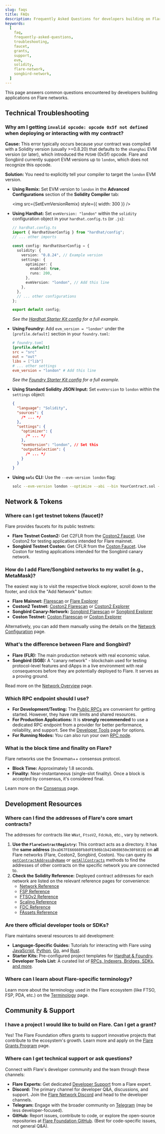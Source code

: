 ```yaml
---
slug: faqs
title: FAQs
description: Frequently Asked Questions for developers building on Flare.
keywords:
  [
    faq,
    frequently-asked-questions,
    troubleshooting,
    faucet,
    grants,
    support,
    evm,
    solidity,
    flare-network,
    songbird-network,
  ]
---
```



This page answers common questions encountered by developers building applications on Flare networks.

## Technical Troubleshooting

### Why am I getting `invalid opcode: opcode 0x5f not defined` when deploying or interacting with my contract?

**Cause:** This error typically occurs because your contract was compiled with a Solidity version (usually >=0.8.20) that defaults to the `shanghai` EVM version (or later), which introduced the `PUSH0` (0x5f) opcode. Flare and Songbird currently support EVM versions up to `london`, which does not recognize this opcode.

**Solution:** You need to explicitly tell your compiler to target the `london` EVM version.

- **Using Remix:** Set EVM version to `london` in the **Advanced Configurations** section of the **Solidity Compiler** tab:

  <img src={SetEvmVersionRemix} style={{ width: 300 }} />

- **Using Hardhat:** Set `evmVersion: "london"` within the `solidity` configuration object in your `hardhat.config.ts` (or `.js`):

  ```typescript
  // hardhat.config.ts
  import { HardhatUserConfig } from "hardhat/config";
  // ... other imports

  const config: HardhatUserConfig = {
    solidity: {
      version: "0.8.24", // Example version
      settings: {
        optimizer: {
          enabled: true,
          runs: 200,
        },
        evmVersion: "london", // Add this line
      },
    },
    // ... other configurations
  };

  export default config;
  ```

  _See the [Hardhat Starter Kit config](https://github.com/flare-foundation/flare-hardhat-starter/blob/master/hardhat.config.ts#L34) for a full example._

- **Using Foundry:** Add `evm_version = "london"` under the `[profile.default]` section in your `foundry.toml`:

  ```toml
  # foundry.toml
  [profile.default]
  src = "src"
  out = "out"
  libs = ["lib"]
  # ... other settings
  evm_version = "london" # Add this line
  ```

  _See the [Foundry Starter Kit config](https://github.com/flare-foundation/flare-foundry-starter/blob/master/foundry.toml) for a full example._

- **Using Standard Solidity JSON Input:** Set `evmVersion` to `london` within the `settings` object:

  ```json
  {
    "language": "Solidity",
    "sources": {
      /* ... */
    },
    "settings": {
      "optimizer": {
        /* ... */
      },
      "evmVersion": "london", // Set this
      "outputSelection": {
        /* ... */
      }
    }
  }
  ```

- **Using `solc` CLI:** Use the `--evm-version london` flag:
  ```bash
  solc --evm-version london --optimize --abi --bin YourContract.sol -o build/
  ```

## Network & Tokens

### Where can I get testnet tokens (faucet)?

Flare provides faucets for its public testnets:

- **Flare Testnet Coston2:** Get C2FLR from the [Coston2 Faucet](https://faucet.flare.network/coston2). Use Coston2 for testing applications intended for Flare mainnet.
- **Songbird Testnet Coston:** Get CFLR from the [Coston Faucet](https://faucet.flare.network/coston). Use Coston for testing applications intended for the Songbird canary network.

### How do I add Flare/Songbird networks to my wallet (e.g., MetaMask)?

The easiest way is to visit the respective block explorer, scroll down to the footer, and click the "Add Network" button:

- **Flare Mainnet:** [Flarescan](https://flarescan.com/) or [Flare Explorer](https://flare-explorer.flare.network/)
- **Coston2 Testnet:** [Coston2 Flarescan](https://coston2.testnet.flarescan.com/) or [Coston2 Explorer](https://coston2-explorer.flare.network/)
- **Songbird Canary-Network:** [Songbird Flarescan](https://songbird.flarescan.com/) or [Songbird Explorer](https://songbird-explorer.flare.network/)
- **Coston Testnet:** [Coston Flarescan](https://coston.testnet.flarescan.com/) or [Coston Explorer](https://coston-explorer.flare.network/)

Alternatively, you can add them manually using the details on the [Network Configuration](/network/overview#configuration) page.

### What's the difference between Flare and Songbird?

- **Flare (FLR):** The main production network with real economic value.
- **Songbird (SGB):** A "canary network" - blockchain used for testing protocol-level features and dApps in a live environment with real consequences before they are potentially deployed to Flare. It serves as a proving ground.

Read more on the [Network Overview](/network/overview) page.

### Which RPC endpoint should I use?

- **For Development/Testing:** The [Public RPCs](/network/overview#configuration) are convenient for getting started. However, they have rate limits and shared resources.
- **For Production Applications:** It is **strongly recommended** to use a dedicated RPC endpoint from a provider for better performance, reliability, and support. See the [Developer Tools](/network/developer-tools#rpcs) page for options.
- **For Running Nodes:** You can also run your own [RPC node](/run-node#rpc-node).

### What is the block time and finality on Flare?

Flare networks use the Snowman++ consensus protocol.

- **Block Time:** Approximately 1.8 seconds.
- **Finality:** Near-instantaneous (single-slot finality). Once a block is accepted by consensus, it's considered final.

Learn more on the [Consensus](/network/consensus) page.

## Development Resources

### Where can I find the addresses of Flare's core smart contracts?

The addresses for contracts like `WNat`, `FtsoV2`, `FdcHub`, etc., vary by network.

1.  **Use the `FlareContractRegistry`:** This contract acts as a directory. It has the **same address** (`0xaD67FE66660Fb8dFE9d6b1b4240d8650e30F6019`) on **all** Flare networks (Flare, Coston2, Songbird, Coston). You can query its [`getContractAddressByName`](/network/solidity-reference/IFlareContractRegistry#getcontractaddressbyname) or [`getAllContracts`](/network/solidity-reference/IFlareContractRegistry#getallcontracts) methods to find the addresses of other contracts on the specific network you are connected to.
2.  **Check the Solidity Reference:** Deployed contract addresses for each network are listed on the relevant reference pages for convenience:
    - [Network Reference](/network/solidity-reference)
    - [FSP Reference](/network/fsp/solidity-reference)
    - [FTSOv2 Reference](/ftso/solidity-reference)
    - [Scaling Reference](/ftso/scaling/solidity-reference)
    - [FDC Reference](/fdc/reference)
    - [FAssets Reference](/fassets/reference)

### Are there official developer tools or SDKs?

Flare maintains several resources to aid development:

- **Language-Specific Guides:** Tutorials for interacting with Flare using [JavaScript](/network/guides/flare-for-javascript-developers), [Python](/network/guides/flare-for-python-developers), [Go](/network/guides/flare-for-go-developers), and [Rust](/network/guides/flare-for-rust-developers).
- **Starter Kits:** Pre-configured project templates for [Hardhat & Foundry](/network/guides/hardhat-foundry-starter-kit).
- **Developer Tools List:** A curated list of [RPCs, Indexers, Bridges, SDKs, and more](/network/developer-tools).

### Where can I learn about Flare-specific terminology?

Learn more about the terminology used in the Flare ecosystem (like FTSO, FSP, PDA, etc.) on the [Terminology](/support/terminology) page.

## Community & Support

### I have a project I would like to build on Flare. Can I get a grant?

Yes! The Flare Foundation offers grants to support innovative projects that contribute to the ecosystem's growth.
Learn more and apply on the [Flare Grants Program](https://flare.network/grants/) page.

### Where can I get technical support or ask questions?

Connect with Flare's developer community and the team through these channels:

- **Flare Experts:** Get dedicated [Developer Support](https://flare.network/resources/developer-support) from a Flare expert.
- **Discord:** The primary channel for developer Q&A, discussions, and support. Join the [Flare Network Discord](https://discord.com/invite/flarenetwork) and head to the developer channels.
- **Telegram:** Engage with the broader community on [Telegram](https://t.me/FlareNetwork) (may be less developer-focused).
- **GitHub:** Report issues, contribute to code, or explore the open-source repositories at [Flare Foundation GitHub](https://github.com/flare-foundation/). (Best for code-specific issues, not general Q&A).
